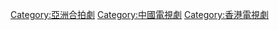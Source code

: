 [[Category:亞洲合拍劇|Category:亞洲合拍劇]]
[[Category:中國電視劇|Category:中國電視劇]]
[[Category:香港電視劇|Category:香港電視劇]]